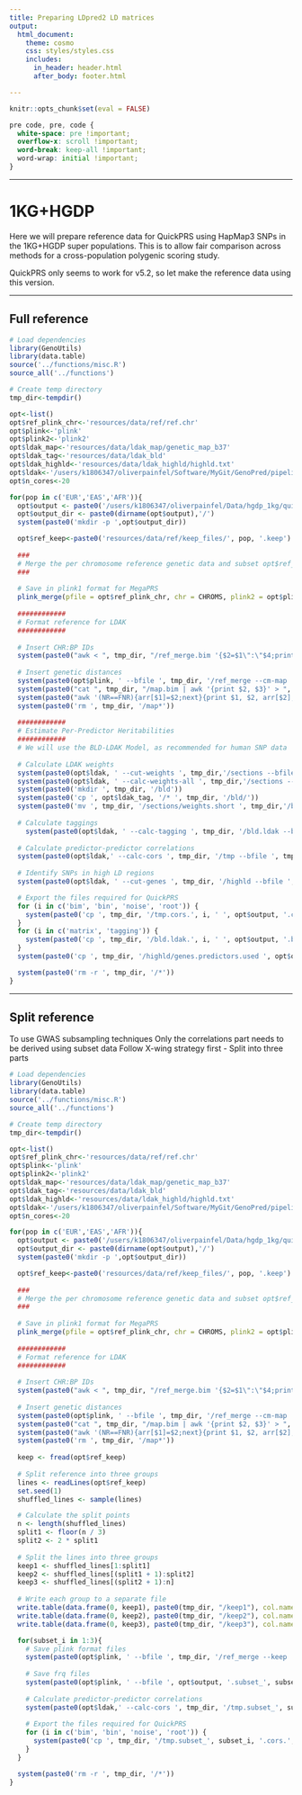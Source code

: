 ```yaml
---
title: Preparing LDpred2 LD matrices
output: 
  html_document:
    theme: cosmo
    css: styles/styles.css
    includes:
      in_header: header.html
      after_body: footer.html

---
```


```r
knitr::opts_chunk$set(eval = FALSE)
```

```css
pre code, pre, code {
  white-space: pre !important;
  overflow-x: scroll !important;
  word-break: keep-all !important;
  word-wrap: initial !important;
}
```

***

# 1KG+HGDP

Here we will prepare reference data for QuickPRS using HapMap3 SNPs in the 1KG+HGDP super populations. This is to allow fair comparison across methods for a cross-population polygenic scoring study. 

QuickPRS only seems to work for v5.2, so let make the reference data using this version.

***

## Full reference

```r

# Load dependencies
library(GenoUtils)
library(data.table)
source('../functions/misc.R')
source_all('../functions')

# Create temp directory
tmp_dir<-tempdir()

opt<-list()
opt$ref_plink_chr<-'resources/data/ref/ref.chr'
opt$plink<-'plink'
opt$plink2<-'plink2'
opt$ldak_map<-'resources/data/ldak_map/genetic_map_b37'
opt$ldak_tag<-'resources/data/ldak_bld'
opt$ldak_highld<-'resources/data/ldak_highld/highld.txt'
opt$ldak<-'/users/k1806347/oliverpainfel/Software/MyGit/GenoPred/pipeline/resources/software/ldak5.2/ldak5.2.linux'
opt$n_cores<-20

for(pop in c('EUR','EAS','AFR')){
  opt$output <- paste0('/users/k1806347/oliverpainfel/Data/hgdp_1kg/quickprs/', pop, '.hm3/', pop, '.hm3')
  opt$output_dir <- paste0(dirname(opt$output),'/')
  system(paste0('mkdir -p ',opt$output_dir))

  opt$ref_keep<-paste0('resources/data/ref/keep_files/', pop, '.keep')
  
  ###
  # Merge the per chromosome reference genetic data and subset opt$ref_keep
  ###
  
  # Save in plink1 format for MegaPRS
  plink_merge(pfile = opt$ref_plink_chr, chr = CHROMS, plink2 = opt$plink2, keep = opt$ref_keep, make_bed =T, out = paste0(tmp_dir, '/ref_merge'))
  
  ############
  # Format reference for LDAK
  ############
  
  # Insert CHR:BP IDs
  system(paste0("awk < ", tmp_dir, "/ref_merge.bim '{$2=$1\":\"$4;print $0}' > ", tmp_dir, '/tmp.bim; mv ', tmp_dir, '/tmp.bim ', tmp_dir, '/ref_merge.bim'))
  
  # Insert genetic distances
  system(paste0(opt$plink, ' --bfile ', tmp_dir, '/ref_merge --cm-map ', opt$ldak_map,'/genetic_map_chr@_combined_b37.txt --make-bed --out ', tmp_dir, '/map'))
  system(paste0("cat ", tmp_dir, "/map.bim | awk '{print $2, $3}' > ", tmp_dir, '/map.all'))
  system(paste0("awk '(NR==FNR){arr[$1]=$2;next}{print $1, $2, arr[$2], $4, $5, $6}' ", tmp_dir, '/map.all ', tmp_dir, '/ref_merge.bim > ', tmp_dir, '/tmp.bim; mv ', tmp_dir, '/tmp.bim ', tmp_dir, '/ref_merge.bim'))
  system(paste0('rm ', tmp_dir, '/map*'))
  
  ############
  # Estimate Per-Predictor Heritabilities
  ############
  # We will use the BLD-LDAK Model, as recommended for human SNP data
  
  # Calculate LDAK weights
  system(paste0(opt$ldak, ' --cut-weights ', tmp_dir,'/sections --bfile ', tmp_dir, '/ref_merge --max-threads ', opt$n_cores))
  system(paste0(opt$ldak, ' --calc-weights-all ', tmp_dir,'/sections --bfile ', tmp_dir, '/ref_merge --max-threads ', opt$n_cores))
  system(paste0('mkdir ', tmp_dir, '/bld'))
  system(paste0('cp ', opt$ldak_tag, '/* ', tmp_dir, '/bld/'))
  system(paste0('mv ', tmp_dir, '/sections/weights.short ', tmp_dir,'/bld/bld65'))
  
  # Calculate taggings
    system(paste0(opt$ldak, ' --calc-tagging ', tmp_dir, '/bld.ldak --bfile ', tmp_dir, '/ref_merge --ignore-weights YES --power -.25 --annotation-number 65 --annotation-prefix ', tmp_dir, '/bld/bld --window-cm 1 --save-matrix YES --max-threads ', opt$n_cores))
    
  # Calculate predictor-predictor correlations
  system(paste0(opt$ldak,' --calc-cors ', tmp_dir, '/tmp --bfile ', tmp_dir, '/ref_merge --window-cm 3 --max-threads ', opt$n_cores))
    
  # Identify SNPs in high LD regions
  system(paste0(opt$ldak, ' --cut-genes ', tmp_dir, '/highld --bfile ', tmp_dir, '/ref_merge --genefile ', opt$ldak_highld, ' --max-threads ', opt$n_cores))

  # Export the files required for QuickPRS
  for (i in c('bim', 'bin', 'noise', 'root')) {
    system(paste0('cp ', tmp_dir, '/tmp.cors.', i, ' ', opt$output, '.cors.', i))
  }
  for (i in c('matrix', 'tagging')) {
    system(paste0('cp ', tmp_dir, '/bld.ldak.', i, ' ', opt$output, '.bld.ldak.quickprs.', i))
  }
  system(paste0('cp ', tmp_dir, '/highld/genes.predictors.used ', opt$output_dir, '/highld.snps'))

  system(paste0('rm -r ', tmp_dir, '/*'))
}

```

***

## Split reference

To use GWAS subsampling techniques
Only the correlations part needs to be derived using subset data
Follow X-wing strategy first - Split into three parts

```r
# Load dependencies
library(GenoUtils)
library(data.table)
source('../functions/misc.R')
source_all('../functions')

# Create temp directory
tmp_dir<-tempdir()

opt<-list()
opt$ref_plink_chr<-'resources/data/ref/ref.chr'
opt$plink<-'plink'
opt$plink2<-'plink2'
opt$ldak_map<-'resources/data/ldak_map/genetic_map_b37'
opt$ldak_tag<-'resources/data/ldak_bld'
opt$ldak_highld<-'resources/data/ldak_highld/highld.txt'
opt$ldak<-'/users/k1806347/oliverpainfel/Software/MyGit/GenoPred/pipeline/resources/software/ldak5.2/ldak5.2.linux'
opt$n_cores<-20

for(pop in c('EUR','EAS','AFR')){
  opt$output <- paste0('/users/k1806347/oliverpainfel/Data/hgdp_1kg/quickprs/', pop, '.hm3/', pop, '.hm3')
  opt$output_dir <- paste0(dirname(opt$output),'/')
  system(paste0('mkdir -p ',opt$output_dir))

  opt$ref_keep<-paste0('resources/data/ref/keep_files/', pop, '.keep')
  
  ###
  # Merge the per chromosome reference genetic data and subset opt$ref_keep
  ###
  
  # Save in plink1 format for MegaPRS
  plink_merge(pfile = opt$ref_plink_chr, chr = CHROMS, plink2 = opt$plink2, keep = opt$ref_keep, make_bed =T, out = paste0(tmp_dir, '/ref_merge'))
  
  ############
  # Format reference for LDAK
  ############
  
  # Insert CHR:BP IDs
  system(paste0("awk < ", tmp_dir, "/ref_merge.bim '{$2=$1\":\"$4;print $0}' > ", tmp_dir, '/tmp.bim; mv ', tmp_dir, '/tmp.bim ', tmp_dir, '/ref_merge.bim'))
  
  # Insert genetic distances
  system(paste0(opt$plink, ' --bfile ', tmp_dir, '/ref_merge --cm-map ', opt$ldak_map,'/genetic_map_chr@_combined_b37.txt --make-bed --out ', tmp_dir, '/map'))
  system(paste0("cat ", tmp_dir, "/map.bim | awk '{print $2, $3}' > ", tmp_dir, '/map.all'))
  system(paste0("awk '(NR==FNR){arr[$1]=$2;next}{print $1, $2, arr[$2], $4, $5, $6}' ", tmp_dir, '/map.all ', tmp_dir, '/ref_merge.bim > ', tmp_dir, '/tmp.bim; mv ', tmp_dir, '/tmp.bim ', tmp_dir, '/ref_merge.bim'))
  system(paste0('rm ', tmp_dir, '/map*'))
  
  keep <- fread(opt$ref_keep)
  
  # Split reference into three groups
  lines <- readLines(opt$ref_keep)
  set.seed(1)
  shuffled_lines <- sample(lines)

  # Calculate the split points
  n <- length(shuffled_lines)
  split1 <- floor(n / 3)
  split2 <- 2 * split1
  
  # Split the lines into three groups
  keep1 <- shuffled_lines[1:split1]
  keep2 <- shuffled_lines[(split1 + 1):split2]
  keep3 <- shuffled_lines[(split2 + 1):n]
  
  # Write each group to a separate file
  write.table(data.frame(0, keep1), paste0(tmp_dir, "/keep1"), col.names = F, row.names = F, quote = F)
  write.table(data.frame(0, keep2), paste0(tmp_dir, "/keep2"), col.names = F, row.names = F, quote = F)
  write.table(data.frame(0, keep3), paste0(tmp_dir, "/keep3"), col.names = F, row.names = F, quote = F)

  for(subset_i in 1:3){
    # Save plink format files
    system(paste0(opt$plink, ' --bfile ', tmp_dir, '/ref_merge --keep ', tmp_dir, '/keep', subset_i, ' --make-bed --out ', opt$output, '.subset_', subset_i))
    
    # Save frq files
    system(paste0(opt$plink, ' --bfile ', opt$output, '.subset_', subset_i, ' --freq --out ', opt$output, '.subset_', subset_i))
    
    # Calculate predictor-predictor correlations
    system(paste0(opt$ldak,' --calc-cors ', tmp_dir, '/tmp.subset_', subset_i, ' --keep ', tmp_dir, '/keep', subset_i, ' --bfile ', tmp_dir, '/ref_merge --window-cm 3 --max-threads ', opt$n_cores))
      
    # Export the files required for QuickPRS
    for (i in c('bim', 'bin', 'noise', 'root')) {
      system(paste0('cp ', tmp_dir, '/tmp.subset_', subset_i, '.cors.', i, ' ', opt$output, '.subset_', subset_i, '.cors.', i))
    }
  }

  system(paste0('rm -r ', tmp_dir, '/*'))
}

```
